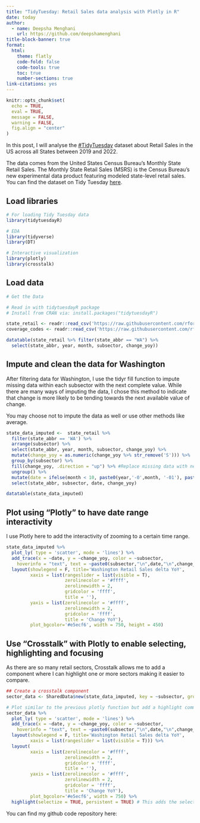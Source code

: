 ```yaml
---
title: "TidyTuesday: Retail Sales data analysis with Plotly in R"
date: today 
author:
  - name: Deepsha Menghani 
    url: https://github.com/deepshamenghani
title-block-banner: true
format:
  html:
    theme: flatly
    code-fold: false
    code-tools: true
    toc: true
    number-sections: true
link-citations: yes
---
```


```r
knitr::opts_chunk$set(
  echo = TRUE,
  eval = TRUE,
  message = FALSE,
  warning = FALSE,
  fig.align = "center"
)
```



In this post, I will analyse the [#TidyTuesday](https://github.com/rfordatascience/tidytuesday/tree/master/) dataset about Retail Sales in the US across all States between 2019 and 2022. 

The data comes from the United States Census Bureau's Monthly State Retail Sales. The Monthly State Retail Sales (MSRS) is the Census Bureau's new experimental data product featuring modeled state-level retail sales. You can find the dataset on Tidy Tuesday [here](https://github.com/rfordatascience/tidytuesday/tree/master/data/2022/2022-12-13).

## Load libraries

```r

# For loading Tidy Tuesday data
library(tidytuesdayR)

# EDA
library(tidyverse)
library(DT)

# Interactive visualization
library(plotly)
library(crosstalk)

```

## Load data

```r
# Get the Data

# Read in with tidytuesdayR package 
# Install from CRAN via: install.packages("tidytuesdayR")

state_retail <- readr::read_csv('https://raw.githubusercontent.com/rfordatascience/tidytuesday/master/data/2022/2022-12-13/state_retail.csv',  col_types = "cciciiccc")
coverage_codes <- readr::read_csv('https://raw.githubusercontent.com/rfordatascience/tidytuesday/master/data/2022/2022-12-13/coverage_codes.csv')
```


```r
datatable(state_retail %>% filter(state_abbr == "WA") %>% 
  select(state_abbr, year, month, subsector, change_yoy))

```

## Impute and clean the data for Washington

After filtering data for Washington, I use the tidyr fill function to impute missing data within each subsector with the next complete value. While there are many ways of imputing the data, I chose this method to indicate that change is more likely to be tending towards the next available value of change.

You may choose not to impute the data as well or use other methods like average.


```r
state_data_imputed <-  state_retail %>% 
  filter(state_abbr == 'WA') %>%
  arrange(subsector) %>% 
  select(state_abbr, year, month, subsector, change_yoy) %>% 
  mutate(change_yoy = as.numeric(change_yoy %>% str_remove('S'))) %>% 
  group_by(subsector) %>% 
  fill(change_yoy, .direction = "up") %>% #Replace missing data with next good value within the group
  ungroup() %>% 
  mutate(date = ifelse(month < 10, paste0(year,'-0',month, '-01'), paste0(year,'-',month, '-01'))) %>% # Create a readable date column
  select(state_abbr, subsector, date, change_yoy)

datatable(state_data_imputed)

```

## Plot using "Plotly" to have date range interactivity 

I use Plotly here to add the interactivity of zooming to a certain time range.

```r
state_data_imputed %>% 
  plot_ly( type = 'scatter', mode = 'lines') %>%
  add_trace(x = ~date, y = ~change_yoy, color = ~subsector,
    hoverinfo = "text", text = ~paste0(subsector,"\n",date,"\n",change_yoy)) %>%
  layout(showlegend = F, title='Washington Retail Sales delta YoY',
         xaxis = list(rangeslider = list(visible = T),
                      zerolinecolor = '#ffff',
                      zerolinewidth = 2,
                      gridcolor = 'ffff',
                      title = ''),
         yaxis = list(zerolinecolor = '#ffff',
                      zerolinewidth = 2,
                      gridcolor = 'ffff',
                      title = 'Change YoY'),
         plot_bgcolor='#e5ecf6', width = 750, height = 450)


```
## Use "Crosstalk" with Plotly to enable selecting, highlighting and focusing 

As there are so many retail sectors, Crosstalk allows me to add a component where I can highlight one or more sectors making it easier to compare. 

```r

## Create a crosstalk component
sector_data <- SharedData$new(state_data_imputed, key = ~subsector, group = "Select a Retail Sector")

# Plot similar to the previous plotly function but add a highlight command
sector_data %>% 
  plot_ly( type = 'scatter', mode = 'lines') %>%
  add_trace(x = ~date, y = ~change_yoy, color = ~subsector,
    hoverinfo = "text", text = ~paste0(subsector,"\n",date,"\n",change_yoy)) %>%
  layout(showlegend = F, title='Washington Retail Sales delta YoY',
         xaxis = list(rangeslider = list(visible = T))) %>%
  layout(
         xaxis = list(zerolinecolor = '#ffff',
                      zerolinewidth = 2,
                      gridcolor = 'ffff',
                      title = ''),
         yaxis = list(zerolinecolor = '#ffff',
                      zerolinewidth = 2,
                      gridcolor = 'ffff',
                      title = 'Change YoY'),
         plot_bgcolor='#e5ecf6', width = 750) %>%
  highlight(selectize = TRUE, persistent = TRUE) # This adds the selectize option to easily input sector

```

::: {callout-note}
You can find my github code repository here: 
:::
